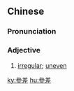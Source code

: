 ==Chinese==
{{zh-forms|s=参差}}

===Pronunciation===
{{zh-pron
|m=cēncī
|c=caam1 ci1
|mn=chham-chhu/chham-chhi
|cat=a
}}

===Adjective===
{{zh-adj}}

# [[irregular]]; [[uneven]]

[[ky:參差]]
[[hu:參差]]